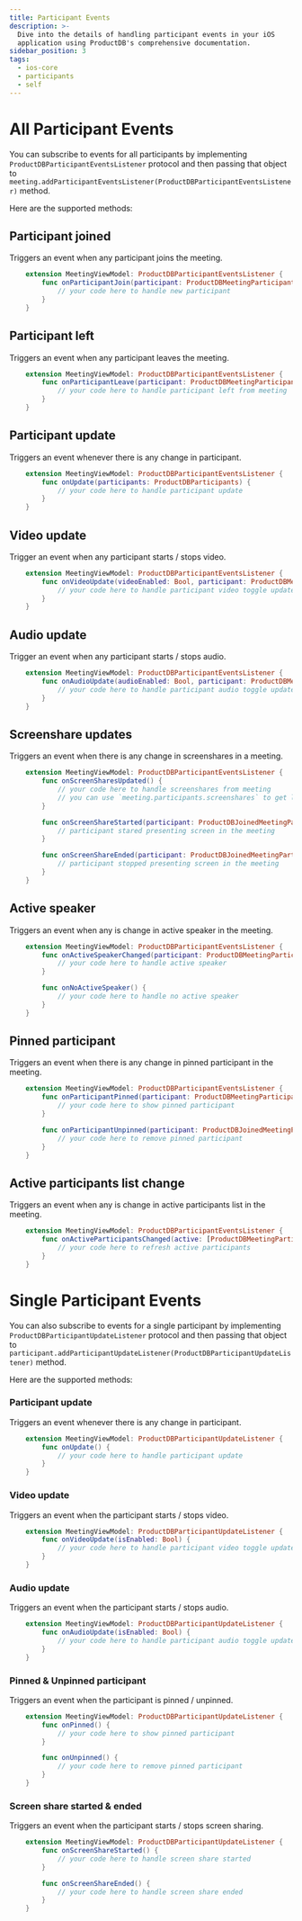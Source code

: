 ```yaml
---
title: Participant Events
description: >-
  Dive into the details of handling participant events in your iOS
  application using ProductDB's comprehensive documentation.
sidebar_position: 3
tags:
  - ios-core
  - participants
  - self
---
```


# All Participant Events

You can subscribe to events for all participants by implementing
`ProductDBParticipantEventsListener` protocol and then passing that object to
`meeting.addParticipantEventsListener(ProductDBParticipantEventsListener)` method.

Here are the supported methods:

## Participant joined

Triggers an event when any participant joins the meeting.

```swift
    extension MeetingViewModel: ProductDBParticipantEventsListener {
        func onParticipantJoin(participant: ProductDBMeetingParticipant) {
            // your code here to handle new participant
        }
    }
```

## Participant left

Triggers an event when any participant leaves the meeting.

```swift
    extension MeetingViewModel: ProductDBParticipantEventsListener {
        func onParticipantLeave(participant: ProductDBMeetingParticipant) {
            // your code here to handle participant left from meeting
        }
    }
```

## Participant update

Triggers an event whenever there is any change in participant.

```swift
    extension MeetingViewModel: ProductDBParticipantEventsListener {
        func onUpdate(participants: ProductDBParticipants) {
            // your code here to handle participant update
        }
    }
```

## Video update

Trigger an event when any participant starts / stops video.

```swift
    extension MeetingViewModel: ProductDBParticipantEventsListener {
        func onVideoUpdate(videoEnabled: Bool, participant: ProductDBMeetingParticipant) {
            // your code here to handle participant video toggle update
        }
    }
```

## Audio update

Trigger an event when any participant starts / stops audio.

```swift
    extension MeetingViewModel: ProductDBParticipantEventsListener {
        func onAudioUpdate(audioEnabled: Bool, participant: ProductDBMeetingParticipant) {
            // your code here to handle participant audio toggle update
        }
    }
```

## Screenshare updates

Triggers an event when there is any change in screenshares in a meeting.

```swift
    extension MeetingViewModel: ProductDBParticipantEventsListener {
        func onScreenSharesUpdated() {
            // your code here to handle screenshares from meeting
            // you can use `meeting.participants.screenshares` to get latest screenshare participants
        }

        func onScreenShareStarted(participant: ProductDBJoinedMeetingParticipant) {
            // participant stared presenting screen in the meeting
        }

        func onScreenShareEnded(participant: ProductDBJoinedMeetingParticipant) {
            // participant stopped presenting screen in the meeting
        }
    }
```

## Active speaker

Triggers an event when any is change in active speaker in the meeting.

```swift
    extension MeetingViewModel: ProductDBParticipantEventsListener {
        func onActiveSpeakerChanged(participant: ProductDBMeetingParticipant) {
            // your code here to handle active speaker
        }

        func onNoActiveSpeaker() {
            // your code here to handle no active speaker
        }
    }
```

## Pinned participant

Triggers an event when there is any change in pinned participant in the meeting.

```swift
    extension MeetingViewModel: ProductDBParticipantEventsListener {
        func onParticipantPinned(participant: ProductDBMeetingParticipant) {
            // your code here to show pinned participant
        }

        func onParticipantUnpinned(participant: ProductDBJoinedMeetingParticipant) {
            // your code here to remove pinned participant
        }
    }
```

## Active participants list change

Triggers an event when any is change in active participants list in the meeting.

```swift
    extension MeetingViewModel: ProductDBParticipantEventsListener {
        func onActiveParticipantsChanged(active: [ProductDBMeetingParticipant]) {
            // your code here to refresh active participants
        }
    }
```

# Single Participant Events

You can also subscribe to events for a single participant by implementing `ProductDBParticipantUpdateListener` protocol and then passing that object to `participant.addParticipantUpdateListener(ProductDBParticipantUpdateListener)` method.

Here are the supported methods:

### Participant update

Triggers an event whenever there is any change in participant.

```swift
    extension MeetingViewModel: ProductDBParticipantUpdateListener {
        func onUpdate() {
            // your code here to handle participant update
        }
    }
```

### Video update

Triggers an event when the participant starts / stops video.

```swift
    extension MeetingViewModel: ProductDBParticipantUpdateListener {
        func onVideoUpdate(isEnabled: Bool) {
            // your code here to handle participant video toggle update
        }
    }
```

### Audio update

Triggers an event when the participant starts / stops audio.

```swift
    extension MeetingViewModel: ProductDBParticipantUpdateListener {
        func onAudioUpdate(isEnabled: Bool) {
            // your code here to handle participant audio toggle update
        }
    }
```

### Pinned & Unpinned participant

Triggers an event when the participant is pinned / unpinned.

```swift
    extension MeetingViewModel: ProductDBParticipantUpdateListener {
        func onPinned() {
            // your code here to show pinned participant
        }

        func onUnpinned() {
            // your code here to remove pinned participant
        }
    }
```

### Screen share started & ended

Triggers an event when the participant starts / stops screen sharing.

```swift
    extension MeetingViewModel: ProductDBParticipantUpdateListener {
        func onScreenShareStarted() {
            // your code here to handle screen share started
        }

        func onScreenShareEnded() {
            // your code here to handle screen share ended
        }
    }
```

<head>
  <title>iOS Core The participant events</title>
  <meta
    name="description"
    content="Explore the ProductDB Mobile Core iOS Participants Participant Events."
  />
</head>
